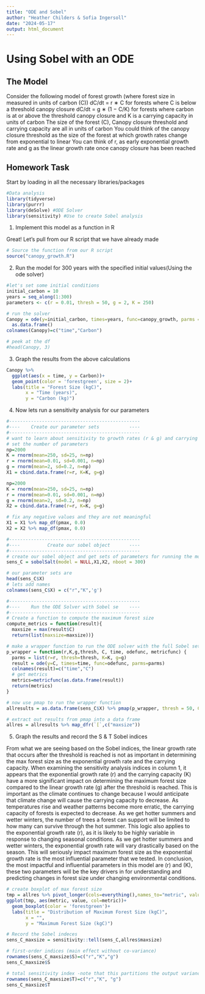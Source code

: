 ```yaml
---
title: "ODE and Sobel"
author: "Heather Childers & Sofia Ingersoll"
date: "2024-05-17"
output: html_document
---
```


# Using Sobel with an ODE

## The Model

Consider the following model of forest growth (where forest size in measured in units of carbon (C))
dC/dt = r ∗ C for forests where C is below a threshold canopy closure
dC/dt = g ∗ (1 − C/K) for forests where carbon is at or above the threshold canopy closure
and K is a carrying capacity in units of carbon
The size of the forest (C), Canopy closure threshold and carrying capacity are all in units of carbon You
could think of the canopy closure threshold as the size of the forest at which growth rates change from
exponential to linear You can think of r, as early exponential growth rate and g as the linear growth rate
once canopy closure has been reached

## Homework Task

Start by loading in all the necessary libraries/packages

```r
#Data analysis
library(tidyverse)
library(purrr)
library(deSolve) #ODE Solver
library(sensitivity) #Use to create Sobel analysis
```

1.  Implement this model as a function in R

Great! Let's pull from our R script that we have already made

```r
# Source the function from our R script
source("canopy_growth.R")
```

2.  Run the model for 300 years with the specified initial values(Using the ode solver)

```r
#let's set some initial conditions
initial_carbon = 10
years = seq_along(1:300)
parameters <- c(r = 0.01, thresh = 50, g = 2, K = 250)

# run the solver
Canopy = ode(y=initial_carbon, times=years, func=canopy_growth, parms = parameters) %>% 
  as.data.frame()  
colnames(Canopy)=c("time","Carbon")

# peek at the df
#head(Canopy, 3)
```

3.  Graph the results from the above calculations

```r
Canopy %>% 
  ggplot(aes(x = time, y = Carbon))+
  geom_point(color = 'forestgreen', size = 2)+
  labs(title = "Forest Size (kgC)",
       x = "Time (years)",
       y = "Carbon (kg)")
```

4.  Now lets run a sensitivity analysis for our parameters

```r
#------------------------------------------------
#----    Create our parameter sets           ----
#------------------------------------------------
# want to learn about sensitivity to growth rates (r & g) and carrying capacity (K)
# set the number of parameters
np=2000
K = rnorm(mean=250, sd=25, n=np)
r = rnorm(mean=0.01, sd=0.001, n=np)
g = rnorm(mean=2, sd=0.2, n=np)
X1 = cbind.data.frame(r=r, K=K, g=g)

np=2000
K = rnorm(mean=250, sd=25, n=np)
r = rnorm(mean=0.01, sd=0.001, n=np)
g = rnorm(mean=2, sd=0.2, n=np)
X2 = cbind.data.frame(r=r, K=K, g=g)

# fix any negative values and they are not meaningful
X1 = X1 %>% map_df(pmax, 0.0)
X2 = X2 %>% map_df(pmax, 0.0)

#------------------------------------------------
#----          Create our sobel object       ----
#------------------------------------------------
# create our sobel object and get sets of parameters for running the model
sens_C = sobolSalt(model = NULL,X1,X2, nboot = 300)

# our parameter sets are
head(sens_C$X)
# lets add names 
colnames(sens_C$X) = c("r","K",'g')

#------------------------------------------------
#----    Run the ODE Solver with Sobel se    ----
#------------------------------------------------
# Create a function to compute the maximum forest size
compute_metrics = function(result){
  maxsize = max(result$C)
  return(list(maxsize=maxsize))}

# make a wrapper function to run the ODE solver with the full Sobel set
p_wrapper = function(r,K,g,thresh, C, time, odefunc, metricfunc) {
  parms = list(r=r, thresh=thresh, K=K, g=g)
  result = ode(y=C, times=time, func=odefunc, parms=parms) 
  colnames(result)=c("time","C")
  # get metrics
  metrics=metricfunc(as.data.frame(result))
  return(metrics)
}

# now use pmap to run the wrapper function
allresults = as.data.frame(sens_C$X) %>% pmap(p_wrapper, thresh = 50, C= initial_carbon, time = years, odefunc=canopy_growth, metricfunc=compute_metrics)

# extract out results from pmap into a data frame
allres = allresults %>% map_dfr(`[`,c("maxsize"))
```

5.  Graph the results and record the S & T Sobel indices

From what we are seeing based on the Sobel indices, the linear growth rate that occurs after the threshold is reached is not as important in determining the max forest size as the exponential growth rate and the carrying capacity. When examining the sensitivity analysis indices in column 1, it appears that the exponential growth rate (r) and the carrying capacity (K) have a more significant impact on determining the maximum forest size compared to the linear growth rate (g) after the threshold is reached. This is important as the climate continues to change because I would anticipate that climate change will cause the carrying capacity to decrease. As temperatures rise and weather patterns become more erratic, the carrying capacity of forests is expected to decrease. As we get hotter summers and wetter winters, the number of trees a forest can support will be limited to how many can survive through the hot summer. This logic also applies to the exponential growth rate (r), as it is likely to be highly variable in response to changing seasonal conditions. As we get hotter summers and wetter winters, the exponential growth rate will vary drastically based on the season. This will seriously impact maximum forest size as the exponential growth rate is the most influential parameter that we tested. In conclusion, the most impactful and influential parameters in this model are (r) and (K), these two parameters will be the key drivers in for understanding and predicting changes in forest size under changing environmental conditions. 

```r
# create boxplot of max forest size
tmp = allres %>% pivot_longer(cols=everything(),names_to="metric", values_to="value") 
ggplot(tmp, aes(metric, value, col=metric))+
  geom_boxplot(color = 'forestgreen')+
  labs(title = "Distribution of Maximum Forest Size (kgC)",
       x = "",
       y = "Maximum Forest Size (kgC)")
```

```r
# Record the Sobel indeces
sens_C_maxsize = sensitivity::tell(sens_C,allres$maxsize)

# first-order indices (main effect without co-variance)
rownames(sens_C_maxsize$S)=c("r","K","g")
sens_C_maxsize$S

# total sensitivity index -note that this partitions the output variance 
rownames(sens_C_maxsize$T)=c("r","K", "g")
sens_C_maxsize$T

```